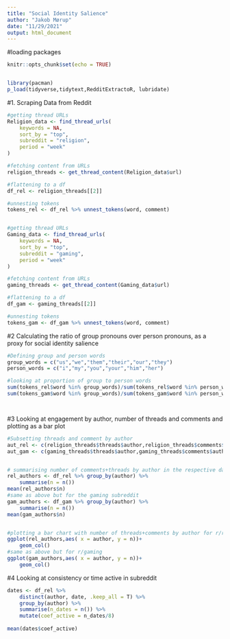 ```yaml
---
title: "Social Identity Salience"
author: "Jakob Mørup"
date: "11/29/2021"
output: html_document
---
```

#loading packages
```r
knitr::opts_chunk$set(echo = TRUE)


library(pacman)
p_load(tidyverse,tidytext,RedditExtractoR, lubridate)

```


#1. Scraping Data from Reddit
```r
#getting thread URLs
Religion_data <- find_thread_urls(
	keywords = NA,
	sort_by = "top",
	subreddit = "religion",
	period = "week"
)

#fetching content from URLs
religion_threads <- get_thread_content(Religion_data$url)

#flattening to a df
df_rel <- religion_threads[[2]]

#unnesting tokens
tokens_rel <- df_rel %>% unnest_tokens(word, comment)


#getting thread URLs
Gaming_data <- find_thread_urls(
	keywords = NA,
	sort_by = "top",
	subreddit = "gaming",
	period = "week"
)

#fetching content from URLs
gaming_threads <- get_thread_content(Gaming_data$url)

#flattening to a df
df_gam <- gaming_threads[[2]]

#unnesting tokens
tokens_gam <- df_gam %>% unnest_tokens(word, comment)

```

#2 Calculating the ratio of group pronouns over person pronouns, as a proxy for social identity salience
```r
#Defining group and person words
group_words = c("us","we","them","their","our","they")
person_words = c("i","my","you","your","him","her")

#looking at proportion of group to person words
sum(tokens_rel$word %in% group_words)/sum(tokens_rel$word %in% person_words)
sum(tokens_gam$word %in% group_words)/sum(tokens_gam$word %in% person_words)




```


#3 Looking at engagement by author, number of threads and comments and plotting as a bar plot
```r
#Subsetting threads and comment by author
aut_rel <- c(religion_threads$threads$author,religion_threads$comments$author)
aut_gam <- c(gaming_threads$threads$author,gaming_threads$comments$author)


# summarising number of comments+threads by author in the respective dataframes (r/religion and r/gaming), then printing the mean amount of threads+comments by author
rel_authors <- df_rel %>% group_by(author) %>%
	summarise(n = n())
mean(rel_authors$n)
#same as above but for the gaming subreddit
gam_authors <- df_gam %>% group_by(author) %>%
	summarise(n = n())
mean(gam_authors$n)


#plotting a bar chart with number of threads+comments by author for r/religion
ggplot(rel_authors,aes( x = author, y = n))+
	geom_col()
#same as above but for r/gaming
ggplot(gam_authors,aes( x = author, y = n))+
	geom_col()
```


#4 Looking at consistency or time active in subreddit

```r
dates <- df_rel %>%
	distinct(author, date, .keep_all = T) %>% 
	group_by(author) %>% 
	summarise(n_dates = n()) %>% 
	mutate(coef_active = n_dates/8)
 
mean(dates$coef_active)


```

